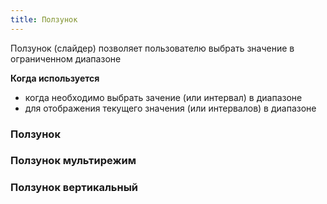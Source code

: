 ```yaml
---
title: Ползунок
---
```


Ползунок (слайдер) позволяет пользователю выбрать значение в ограниченном диапазоне

**Когда используется**

- когда необходимо выбрать зачение (или интервал) в диапазоне
- для отображения текущего значения (или интервалов) в диапазоне

### Ползунок
<Sandbox projectId="uxcomponents_slider_slider" />

### Ползунок мультирежим
<Sandbox projectId="uxcomponents_slider_slider_multi" />

### Ползунок вертикальный
<Sandbox projectId="uxcomponents_slider_slider_vertical" />
